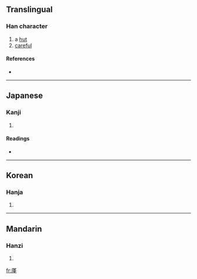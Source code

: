 ==Translingual==

===Han character===
{{Han char|rn=27|rad=厂|as=11|sn=13|four=|canj=一廿中一 (MTLM)}}

# a [[hut]]
# [[careful]]

====References====
* {{Han ref|kx=0162.390|dkj=03007|dj=0370.180|hdz=10077.030|uh=53AA|ud=21418}}

----

==Japanese==

===Kanji===
{{ja-kanji|grade=|rs=厂11}}

# {{defn|Japanese}}

====Readings====
* {{ja-readings|on=[[きん]] (kin), [[ごん]] (gon)|kun=[[こや]] (koya)}}

----

==Korean==

===Hanja===
{{ko-hanja|hangeul=근|rv=geun|mr=kŭn}}

# {{defn|Korean}}

----

==Mandarin==

===Hanzi===
{{cmn-hanzi|pin=[[qín]] ([[qin2]])|wg=ch'in<sup>2</sup>}}

# {{defn|Mandarin}}

[[fr:厪]]